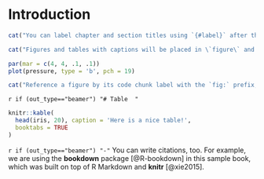 # Introduction {#intro}

```r
cat("You can label chapter and section titles using `{#label}` after them, e.g., we can reference Chapter \\@ref(intro). If you do not manually label them, there will be automatic labels anyway, e.g., Chapter \\@ref(methods).  ")  

cat("Figures and tables with captions will be placed in \`figure\` and \`table\` environments, respectively.")
```

```r
par(mar = c(4, 4, .1, .1))
plot(pressure, type = 'b', pch = 19)
```

```r
cat("Reference a figure by its code chunk label with the `fig:` prefix, e.g., see Figure \\@ref(fig:nice-fig). Similarly, you can reference tables generated from `knitr::kable()`, e.g., see Table \\@ref(tab:nice-tab).")
```

`r if (out_type=="beamer") "# Table  "`  

```r
knitr::kable(
  head(iris, 20), caption = 'Here is a nice table!',
  booktabs = TRUE
)
```

`r if (out_type=="beamer") "-"` You can write citations, too. For example, we are using the **bookdown** package [@R-bookdown] in this sample book, which was built on top of R Markdown and **knitr** [@xie2015].
